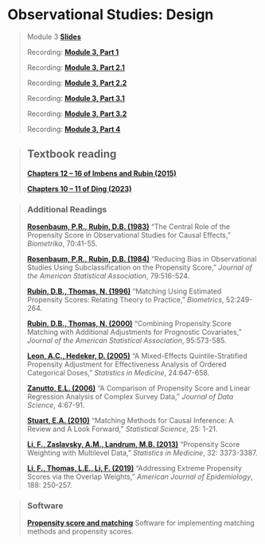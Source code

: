# Observational Studies: Design

> Module 3 [**Slides**](https://drive.google.com/file/d/1DRBGHomzyqAEBdx-bCdw5UWe3G0XTtl_/view?usp=sharing)
>
> Recording: [**Module 3, Part 1**](https://drive.google.com/file/d/1JIokdkKeMtezUuf5XMPj2AplJKrooYPP/view?usp=sharing)
>
> Recording: [**Module 3, Part 2.1**](https://drive.google.com/file/d/1pyEGXg63lJzOKroSq7prOaNNDM8b_u-C/view?usp=sharing)
>
> Recording: [**Module 3, Part 2.2**](https://drive.google.com/file/d/14LMQo3I8qt2ubtwqgUFccWh74xGcS5hW/view?usp=sharing)
>
> Recording: [**Module 3, Part 3.1**](https://drive.google.com/file/d/1HLBuOelXQAtHEGnYXSY1Pf-0plTKPN86/view?usp=sharing)
>
> Recording: [**Module 3, Part 3.2**](https://drive.google.com/file/d/1tNYuSD1nDuRK85YvmRA-KRSDa1QLqIvI/view?usp=sharing)
>
> Recording: [**Module 3, Part 4**](https://drive.google.com/file/d/1L5q7xC0lI65TqSqwDVDOzJoUW2hKjNfU/view?usp=sharing)


> ## Textbook reading
>
> [**Chapters 12 -- 16 of Imbens and Rubin (2015)**](https://www.cambridge.org/core/books/causal-inference-for-statistics-social-and-biomedical-sciences/71126BE90C58F1A431FE9B2DD07938AB)
>
> [**Chapters 10 -- 11 of Ding (2023)**](https://www.routledge.com/A-First-Course-in-Causal-Inference/Ding/p/book/9781032758626)

> ### Additional Readings
>
>[**Rosenbaum, P.R., Rubin, D.B. (1983)**](https://www.jstor.org/stable/2335942) "The Central Role of the Propensity Score in Observational Studies for Causal Effects," *Biometrika*, 70:41-55.
>
>[**Rosenbaum, P.R., Rubin, D.B. (1984)**](https://www.jstor.org/stable/2288398) "Reducing Bias in Observational Studies Using Subclassification on the Propensity Score," *Journal of the American Statistical Association*, 79:516-524.
>
>[**Rubin, D.B., Thomas, N. (1996)**](https://www.jstor.org/stable/2533160) "Matching Using Estimated Propensity Scores: Relating Theory to Practice," *Biometrics*, 52:249-264.
>
>[**Rubin, D.B., Thomas, N. (2000)**](https://www.jstor.org/stable/2669400) "Combining Propensity Score Matching with Additional Adjustments for Prognostic Covariates," *Journal of the American Statistical Association*, 95:573-585.
>
>[**Leon, A.C., Hedeker, D. (2005)**](http://onlinelibrary.wiley.com/doi/10.1002/sim.2042/pdf) "A Mixed-Effects Quintile-Stratified Propensity Adjustment for Effectiveness Analysis of Ordered Categorical Doses," *Statistics in Medicine*, 24:647-658.
>
>[**Zanutto, E.L. (2006)**](http://www.jds-online.com/v4-1) "A Comparison of Propensity Score and Linear Regression Analysis of Complex Survey Data," *Journal of Data Science*, 4:67-91.
>
>[**Stuart, E.A. (2010)**](https://www.jstor.org/stable/41058994) "Matching Methods for Causal Inference: A Review and A Look Forward," *Statistical Science*, 25: 1-21.
>
>[**Li, F., Zaslavsky, A.M., Landrum, M.B. (2013)**](https://onlinelibrary.wiley.com/doi/epdf/10.1002/sim.5786) "Propensity Score Weighting with Multilevel Data," *Statistics in Medicine*, 32: 3373-3387.
>
>[**Li, F., Thomas, L.E., Li, F. (2019)**](https://watermark.silverchair.com/kwy201.pdf) "Addressing Extreme Propensity Scores via the Overlap Weights," *American Journal of Epidemiology*, 188: 250-257.
>

> ### Software
>
>[**Propensity score and matching**](http://www.biostat.jhsph.edu/~estuart/propensityscoresoftware.html) Software for implementing matching methods and propensity scores.
